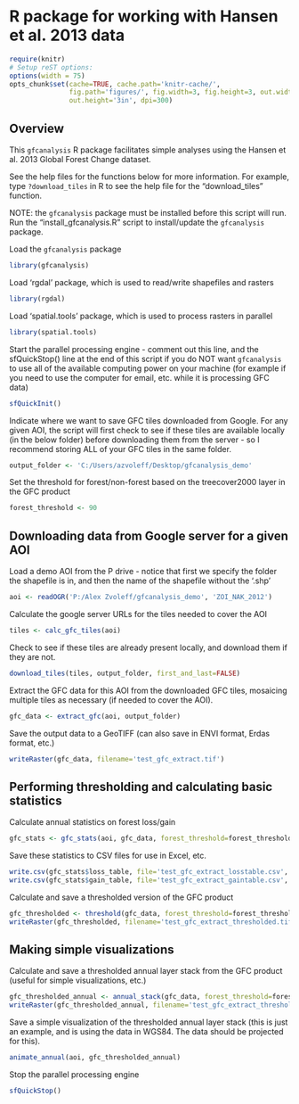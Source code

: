 # R package for working with Hansen et al. 2013 data

```r
require(knitr)
# Setup reST options:
options(width = 75)
opts_chunk$set(cache=TRUE, cache.path='knitr-cache/',
               fig.path='figures/', fig.width=3, fig.height=3, out.width='3in', 
               out.height='3in', dpi=300)
```

## Overview
This `gfcanalysis` R package facilitates simple analyses using the Hansen et 
al.  2013 Global Forest Change dataset. 

See the help files for the functions below for more information. For example, 
type `?download_tiles` in R to see the help file for the "download_tiles" 
function.

NOTE: the `gfcanalysis` package must be installed before this script will run.  
Run the "install_gfcanalysis.R" script to install/update the `gfcanalysis` 
package.

Load the `gfcanalysis` package

```r
library(gfcanalysis)
```

Load 'rgdal' package, which is used to read/write shapefiles and rasters

```r
library(rgdal)
```

Load 'spatial.tools' package, which is used to process rasters in parallel

```r
library(spatial.tools)
```

Start the parallel processing engine - comment out this line, and the 
sfQuickStop() line at the end of this script if you do NOT want `gfcanalysis` 
to use all of the available computing power on your machine (for example if you 
need to use the computer for email, etc. while it is processing GFC data)

```r
sfQuickInit()
```

Indicate where we want to save GFC tiles downloaded from Google. For any given 
AOI, the script will first check to see if these tiles are available locally 
(in the below folder) before downloading them from the server - so I recommend 
storing ALL of your GFC tiles in the same folder.

```r
output_folder <- 'C:/Users/azvoleff/Desktop/gfcanalysis_demo'
```

Set the threshold for forest/non-forest based on the treecover2000 layer in 
the GFC product

```r
forest_threshold <- 90
```

## Downloading data from Google server for a given AOI

Load a demo AOI from the P drive - notice that first we specify the folder 
the shapefile is in, and then the name of the shapefile without the '.shp'

```r
aoi <- readOGR('P:/Alex Zvoleff/gfcanalysis_demo', 'ZOI_NAK_2012')
```

Calculate the google server URLs for the tiles needed to cover the AOI

```r
tiles <- calc_gfc_tiles(aoi)
```

Check to see if these tiles are already present locally, and download them if 
they are not.

```r
download_tiles(tiles, output_folder, first_and_last=FALSE)
```

Extract the GFC data for this AOI from the downloaded GFC tiles, mosaicing 
multiple tiles as necessary (if needed to cover the AOI).

```r
gfc_data <- extract_gfc(aoi, output_folder)
```

Save the output data to a GeoTIFF (can also save in ENVI format, Erdas 
format, etc.)

```r
writeRaster(gfc_data, filename='test_gfc_extract.tif')
```

## Performing thresholding and calculating basic statistics

Calculate annual statistics on forest loss/gain

```r
gfc_stats <- gfc_stats(aoi, gfc_data, forest_threshold=forest_threshold)
```

Save these statistics to CSV files for use in Excel, etc.

```r
write.csv(gfc_stats$loss_table, file='test_gfc_extract_losstable.csv', row.names=FALSE)
write.csv(gfc_stats$gain_table, file='test_gfc_extract_gaintable.csv', row.names=FALSE)
```

Calculate and save a thresholded version of the GFC product

```r
gfc_thresholded <- threshold(gfc_data, forest_threshold=forest_threshold)
writeRaster(gfc_thresholded, filename='test_gfc_extract_thresholded.tif')
```

## Making simple visualizations

Calculate and save a thresholded annual layer stack from the GFC product 
(useful for simple visualizations, etc.)

```r
gfc_thresholded_annual <- annual_stack(gfc_data, forest_threshold=forest_threshold)
writeRaster(gfc_thresholded_annual, filename='test_gfc_extract_thresholded_annual.tif')
```

Save a simple visualization of the thresholded annual layer stack (this is 
just an example, and is using the data in WGS84. The data should be projected 
for this).

```r
animate_annual(aoi, gfc_thresholded_annual)
```

Stop the parallel processing engine

```r
sfQuickStop()
```
